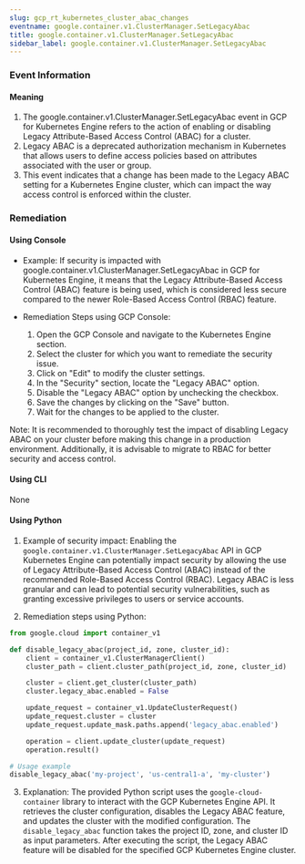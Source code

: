 ```yaml
--- 
slug: gcp_rt_kubernetes_cluster_abac_changes
eventname: google.container.v1.ClusterManager.SetLegacyAbac
title: google.container.v1.ClusterManager.SetLegacyAbac
sidebar_label: google.container.v1.ClusterManager.SetLegacyAbac
---
```

                       
### Event Information

#### Meaning

1. The google.container.v1.ClusterManager.SetLegacyAbac event in GCP for Kubernetes Engine refers to the action of enabling or disabling Legacy Attribute-Based Access Control (ABAC) for a cluster.
2. Legacy ABAC is a deprecated authorization mechanism in Kubernetes that allows users to define access policies based on attributes associated with the user or group.
3. This event indicates that a change has been made to the Legacy ABAC setting for a Kubernetes Engine cluster, which can impact the way access control is enforced within the cluster.

### Remediation

#### Using Console

- Example: If security is impacted with google.container.v1.ClusterManager.SetLegacyAbac in GCP for Kubernetes Engine, it means that the Legacy Attribute-Based Access Control (ABAC) feature is being used, which is considered less secure compared to the newer Role-Based Access Control (RBAC) feature.

- Remediation Steps using GCP Console:
  1. Open the GCP Console and navigate to the Kubernetes Engine section.
  2. Select the cluster for which you want to remediate the security issue.
  3. Click on "Edit" to modify the cluster settings.
  4. In the "Security" section, locate the "Legacy ABAC" option.
  5. Disable the "Legacy ABAC" option by unchecking the checkbox.
  6. Save the changes by clicking on the "Save" button.
  7. Wait for the changes to be applied to the cluster.

Note: It is recommended to thoroughly test the impact of disabling Legacy ABAC on your cluster before making this change in a production environment. Additionally, it is advisable to migrate to RBAC for better security and access control.

#### Using CLI

None

#### Using Python

1. Example of security impact: Enabling the `google.container.v1.ClusterManager.SetLegacyAbac` API in GCP Kubernetes Engine can potentially impact security by allowing the use of Legacy Attribute-Based Access Control (ABAC) instead of the recommended Role-Based Access Control (RBAC). Legacy ABAC is less granular and can lead to potential security vulnerabilities, such as granting excessive privileges to users or service accounts.

2. Remediation steps using Python:

```python
from google.cloud import container_v1

def disable_legacy_abac(project_id, zone, cluster_id):
    client = container_v1.ClusterManagerClient()
    cluster_path = client.cluster_path(project_id, zone, cluster_id)

    cluster = client.get_cluster(cluster_path)
    cluster.legacy_abac.enabled = False

    update_request = container_v1.UpdateClusterRequest()
    update_request.cluster = cluster
    update_request.update_mask.paths.append('legacy_abac.enabled')

    operation = client.update_cluster(update_request)
    operation.result()

# Usage example
disable_legacy_abac('my-project', 'us-central1-a', 'my-cluster')
```

3. Explanation: The provided Python script uses the `google-cloud-container` library to interact with the GCP Kubernetes Engine API. It retrieves the cluster configuration, disables the Legacy ABAC feature, and updates the cluster with the modified configuration. The `disable_legacy_abac` function takes the project ID, zone, and cluster ID as input parameters. After executing the script, the Legacy ABAC feature will be disabled for the specified GCP Kubernetes Engine cluster.


 